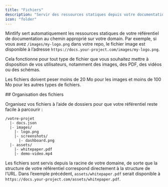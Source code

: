 ```yaml
---
title: "Fichiers"
description: "Servir des ressources statiques depuis votre documentation"
icon: "folder"
---
```


Mintlify sert automatiquement les ressources statiques de votre référentiel de documentation au chemin approprié sur votre domain. Par exemple, si vous avez `/images/my-logo.png` dans votre repo, le fichier image est disponible à l’adresse `https://docs.your-project.com/images/my-logo.png`.

Cela fonctionne pour tout type de fichier que vous souhaitez mettre à disposition de vos utilisateurs, notamment des images, des PDF, des vidéos ou des schémas.

Les fichiers doivent peser moins de 20 Mo pour les images et moins de 100 Mo pour les autres types de fichiers.

<div id="file-organization">
  ## Organisation des fichiers
</div>

Organisez vos fichiers à l’aide de dossiers pour que votre référentiel reste facile à parcourir :

```text
/votre-projet
  |- docs.json
  |- images/
    |- logo.png
    |- screenshots/
      |- dashboard.png
  |- assets/
    |- whitepaper.pdf
    |- demo-video.mp4
```

Les fichiers sont servis depuis la racine de votre domaine, de sorte que la structure de votre référentiel correspond directement à la structure de l’URL. Dans l’exemple précédent, `assets/whitepaper.pdf` serait disponible à `https://docs.your-project.com/assets/whitepaper.pdf`.
